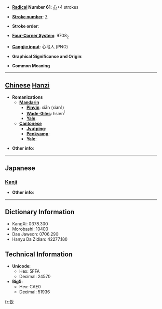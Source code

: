 * '''[[Wiktionary:Chinese radical index| Radical]] Number 61''': [[Wiktionary:Chinese radical index 心|心]]+4 strokes

* '''[[Wiktionary:Chinese total strokes index|Stroke number]]''': [[Wiktionary:Chinese total strokes index 7|7]]

* '''Stroke order''': 

* '''[[Wiktionary:Chinese four corner index|Four-Corner System]]''': 9708<sub>2</sub>

* '''[[Wiktionary:Chinese Cangjie index|Cangjie input]]''': 心弓人 (PNO)

* '''Graphical Significance and Origin''': 

* '''Common Meaning'''

----

== [[Chinese]] [[Hanzi]] ==

* '''Romanizations'''
** '''[[Mandarin]]'''
*** '''[[Pinyin]]''': xiān (xian1)
*** '''[[Wade-Giles]]''': hsien<sup>1</sup>
*** '''[[Yale]]''': 
** '''[[Cantonese]]'''
*** '''[[Jyutping]]''':
*** '''[[Penkyamp]]''': 
*** '''[[Yale]]''': 

* '''Other info''': 

----

==Japanese==
===[[Kanji]]===
{{kanji|on readings=[[けん]] (ken), [[こん]] (kon)|kun readings=[[のぞむ]] (nozomu)}}

* '''Other info''':  

----

== Dictionary Information ==

* KangXi: 0378.300
* Morobashi: 10400
* Dae Jaweon: 0706.290
* Hanyu Da Zidian: 42277.180

== Technical Information ==

* '''Unicode''':
** Hex: 5FFA
** Decimal: 24570
* '''Big5''':
** Hex: CAE0
** Decimal: 51936

[[fr:忺]]